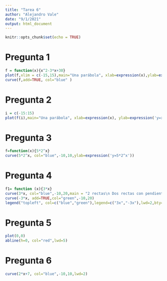 ```yaml
---
title: "Tarea 6"
author: "Alejandro Vale"
date: "9/1/2021"
output: html_document
---
```


```r
knitr::opts_chunk$set(echo = TRUE)
```

# Pregunta 1

```r
f = function(x){x^2-3*x+30}
plot(f,xlim = c(-15,15),main="Una parábola", xlab=expression(x),ylab=expression('y=x^2-3*x+30'))
curve(f,add=TRUE, col="blue" )
```

# Pregunta 2

```r
i = c(-15:15)
plot(f(i),main="Una parábola", xlab=expression(x), ylab=expression('y=x^2-3*x+30'))

```

# Pregunta 3
```r
f=function(x){5*2^x}
curve(5*2^x, col="blue",-10,10,ylab=expression('y=5*2^x'))

```

# Pregunta 4
```r

f1= function (x){3*x}
curve(3*x, col="blue",-10,20,main = "2 rectas\n Dos rectas con pendiente opuesto", xlab="", ylab="" )
curve(-3*x, add=TRUE,col="green",-10,20)
legend("topleft", col=c("blue","green"),legend=c("3x","-3x"),lwd=2,bty="l")
```

# Pregunta 5
```r
plot(0,0)
abline(h=0, col="red",lwd=5)

```

# Pregunta 6
```r
curve(2*x+7, col="blue",-10,10,lwd=2)

```








